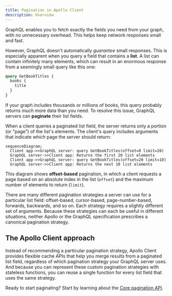 ```yaml
---
title: Pagination in Apollo Client
description: Overview
---
```


GraphQL enables you to fetch exactly the fields you need from your graph, with no unnecessary overhead. This helps keep network responses small and fast.

However, GraphQL doesn't automatically _guarantee_ small responses. This is especially apparent when you query a field that contains a **list**. A list can contain infinitely many elements, which can result in an enormous response from a seemingly small query like this one:

```graphql
query GetBookTitles {
  books {
    title
  }
}
```

If your graph includes thousands or millions of books, this query probably returns _much_ more data than you need. To resolve this issue, GraphQL servers can **paginate** their list fields.

When a client queries a paginated list field, the server returns only a portion (or "page") of the list's elements. The client's query includes arguments that indicate _which_ page the server should return:

```mermaid
sequenceDiagram;
  Client app->>GraphQL server: query GetBookTitles(offset=0 limit=20)
  GraphQL server->>Client app: Returns the first 20 list elements
  Client app->>GraphQL server: query GetBookTitles(offset=20 limit=10)
  GraphQL server->>Client app: Returns the next 10 list elements
```

This diagram shows **offset-based** pagination, in which a client requests a page based on an absolute index in the list (`offset`) and the maximum number of elements to return (`limit`).

There are many different pagination strategies a server can use for a particular list field: offset-based, cursor-based, page-number-based, forwards, backwards, and so on. Each strategy requires a slightly different set of arguments. Because these strategies can each be useful in different situations, neither Apollo or the GraphQL specification prescribes a canonical pagination strategy.

## The Apollo Client approach

Instead of recommending a particular pagination strategy, Apollo Client provides flexible cache APIs that help you merge results from a paginated list field, regardless of which pagination strategy your GraphQL server uses. And because you can represent these custom pagination strategies with stateless functions, you can reuse a single function for every list field that uses the same strategy.

Ready to start paginating? Start by learning about the [Core pagination API](./core-api).
